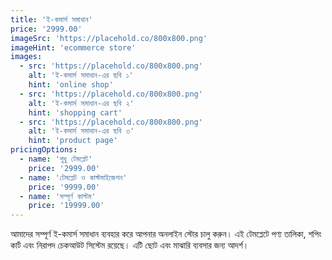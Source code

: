 ```yaml
---
title: 'ই-কমার্স সমাধান'
price: '2999.00'
imageSrc: 'https://placehold.co/800x800.png'
imageHint: 'ecommerce store'
images:
  - src: 'https://placehold.co/800x800.png'
    alt: 'ই-কমার্স সমাধান-এর ছবি ১'
    hint: 'online shop'
  - src: 'https://placehold.co/800x800.png'
    alt: 'ই-কমার্স সমাধান-এর ছবি ২'
    hint: 'shopping cart'
  - src: 'https://placehold.co/800x800.png'
    alt: 'ই-কমার্স সমাধান-এর ছবি ৩'
    hint: 'product page'
pricingOptions:
  - name: 'শুধু টেমপ্লেট'
    price: '2999.00'
  - name: 'টেমপ্লেট ও কাস্টমাইজেশন'
    price: '9999.00'
  - name: 'সম্পূর্ণ কাস্টম'
    price: '19999.00'
---
```

আমাদের সম্পূর্ণ ই-কমার্স সমাধান ব্যবহার করে আপনার অনলাইন স্টোর চালু করুন। এই টেমপ্লেটে পণ্য তালিকা, শপিং কার্ট এবং নিরাপদ চেকআউট সিস্টেম রয়েছে। এটি ছোট এবং মাঝারি ব্যবসার জন্য আদর্শ।
